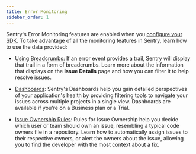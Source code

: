 ```yaml
---
title: Error Monitoring
sidebar_order: 1
---
```


Sentry's Error Monitoring features are enabled when you [configure your SDK](/error-reporting/configuration/). To take advantage of all the monitoring features in Sentry, learn how to use the data provided:

- [Using Breadcrumbs](/product/error-monitoring/breadcrumbs): If an error event provides a trail, Sentry will display that trail in a form of breadcrumbs. Learn more about the information that displays on the **Issue Details** page and how you can filter it to help resolve issues.

- [Dashboards](/product/error-monitoring/dashboards/): Sentry's Dashboards help you gain detailed perspectives of your application's health by providing filtering tools to navigate your issues across multiple projects in a single view. Dashboards are available if you're on a Business plan or a Trial.

- [Issue Ownership Rules](/product/error-monitoring/issue-owners/): Rules for Issue Ownership help you decide which user or team should own an issue, resembling a typical code owners file in a repository. Learn how to automatically assign issues to their respective owners, or alert the owners about the issue, allowing you to find the developer with the most context about a fix.
